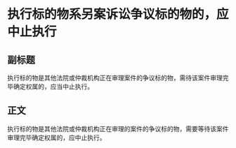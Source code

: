 # 执行标的物系另案诉讼争议标的物的，应中止执行
## 副标题
执行标的物是其他法院或仲裁机构正在审理案件的争议标的物，需待该案件审理完毕确定权属的，应当中止执行。
## 正文
执行标的物是其他法院或仲裁机构正在审理的案件的争议标的物，需要等待该案件审理完毕确定权属的，应中止执行。